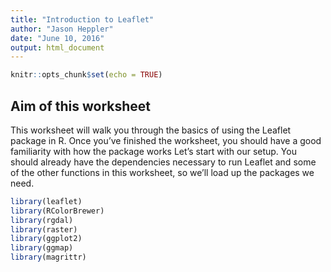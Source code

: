 ```yaml
---
title: "Introduction to Leaflet"
author: "Jason Heppler"
date: "June 10, 2016"
output: html_document
---
```


```r
knitr::opts_chunk$set(echo = TRUE)
```

## Aim of this worksheet

This worksheet will walk you through the basics of using the Leaflet package in R. Once you've finished the worksheet, you should have a good familiarity with how the package works 
Let's start with our setup. You should already have the dependencies necessary to run Leaflet and some of the other functions in this worksheet, so we'll load up the packages we need.

```r
library(leaflet)
library(RColorBrewer)
library(rgdal)
library(raster)
library(ggplot2)
library(ggmap)
library(magrittr)
```

